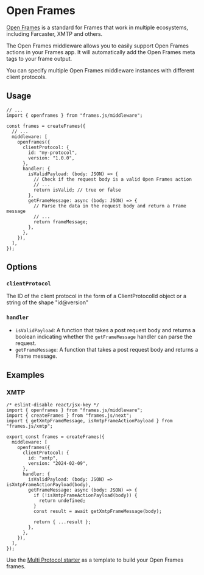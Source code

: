 # Open Frames

[Open Frames](https://github.com/open-frames/standard) is a standard for Frames that work in multiple ecosystems, including Farcaster, XMTP and others.

The Open Frames middleware allows you to easily support Open Frames actions in your Frames app. It will automatically add the Open Frames meta tags to your frame output.

You can specify multiple Open Frames middleware instances with different client protocols.

## Usage

```tsx
// ...
import { openframes } from "frames.js/middleware";

const frames = createFrames({
  // ...
  middleware: [
    openframes({
      clientProtocol: {
        id: "my-protocol",
        version: "1.0.0",
      },
      handler: {
        isValidPayload: (body: JSON) => {
          // Check if the request body is a valid Open Frames action
          // ...
          return isValid; // true or false
        },
        getFrameMessage: async (body: JSON) => {
          // Parse the data in the request body and return a Frame message
          // ...
          return frameMessage;
        },
      },
    }),
  ],
});
```

## Options

### `clientProtocol`

The ID of the client protocol in the form of a ClientProtocolId object or a string of the shape "id@version"

### `handler`

- `isValidPayload`: A function that takes a post request body and returns a boolean indicating whether the `getFrameMessage` handler can parse the request.
- `getFrameMessage`: A function that takes a post request body and returns a Frame message.

## Examples

### XMTP

```tsx
/* eslint-disable react/jsx-key */
import { openframes } from "frames.js/middleware";
import { createFrames } from "frames.js/next";
import { getXmtpFrameMessage, isXmtpFrameActionPayload } from "frames.js/xmtp";

export const frames = createFrames({
  middleware: [
    openframes({
      clientProtocol: {
        id: "xmtp",
        version: "2024-02-09",
      },
      handler: {
        isValidPayload: (body: JSON) => isXmtpFrameActionPayload(body),
        getFrameMessage: async (body: JSON) => {
          if (!isXmtpFrameActionPayload(body)) {
            return undefined;
          }
          const result = await getXmtpFrameMessage(body);

          return { ...result };
        },
      },
    }),
  ],
});
```

Use the [Multi Protocol starter](https://github.com/framesjs/frames.js/tree/main/templates/next-starter-with-examples/app/examples/multi-protocol) as a template to build your Open Frames frames.
